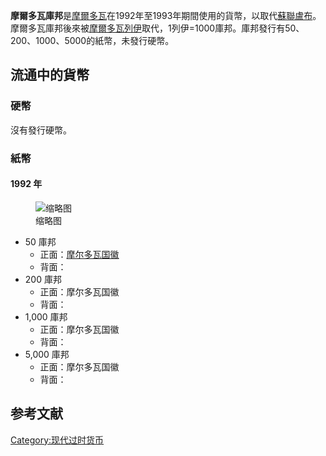 '''摩爾多瓦庫邦'''是[[摩爾多瓦|摩爾多瓦]]在1992年至1993年期間使用的貨幣，以取代[[蘇聯盧布|蘇聯盧布]]。摩爾多瓦庫邦後來被[[摩爾多瓦列伊|摩爾多瓦列伊]]取代，1列伊=1000庫邦。庫邦發行有50、200、1000、5000的紙幣，未發行硬幣。
==流通中的貨幣==
===硬幣===
沒有發行硬幣。

===紙幣===
====1992 年====
[[File:Moldovan_cupon_banknote_set_1992.jpg|缩略图]]
*50 庫邦
**正面：[[摩尔多瓦国徽|摩尔多瓦国徽]]
**背面：
*200 庫邦
**正面：摩尔多瓦国徽
**背面：
*1,000 庫邦
**正面：摩尔多瓦国徽
**背面：
*5,000 庫邦
**正面：摩尔多瓦国徽
**背面：

==参考文献==
{{reflist}}
{{后苏联国家货币}}
[[Category:现代过时货币|Category:现代过时货币]]
